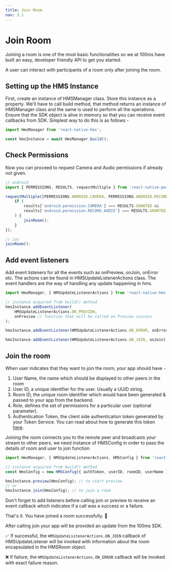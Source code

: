 ```yaml
---
title: Join Room
nav: 3.1
---
```


# Join Room

Joining a room is one of the most basic functionalities so we at 100ms have built an easy, developer friendly API to get you started.

A user can interact with participants of a room only after joining the room.

## Setting up the HMS Instance

First, create an instance of HMSManager class. Store this instance as a property. We'll have to call build method, that method returns an instance of HMSManager class and the same is used to perform all the operations. Ensure that the SDK object is alive in memory so that you can receive event callbacks from SDK. Simplest way to do this is as follows -

```js
import HmsManager from 'react-native-hms';

const hmsInstance = await HmsManager.build();
```

## Check Permissions

Now you can proceed to request Camera and Audio permissions if already not given.

```js
// android
import { PERMISSIONS, RESULTS, requestMultiple } from 'react-native-permissions';

requestMultiple([PERMISSIONS.ANDROID.CAMERA, PERMISSIONS.ANDROID.RECORD_AUDIO]).then((results) => {
    if (
        results['android.permission.CAMERA'] === RESULTS.GRANTED &&
        results['android.permission.RECORD_AUDIO'] === RESULTS.GRANTED
    ) {
        joinRoom();
    }
});

// ios
joinRoom();
```

## Add event listeners

Add event listeners for all the events such as onPreview, onJoin, onError etc. The actions can be found in HMSUpdateListenerActions class. The event handlers are the way of handling any update happening in hms.

```js
import HmsManager, { HMSUpdateListenerActions } from 'react-native-hms';

// instance acquired from build() method
hmsInstance.addEventListener(
    HMSUpdateListenerActions.ON_PREVIEW,
    onPreview // function that will be called on Preview success
);

hmsInstance.addEventListener(HMSUpdateListenerActions.ON_ERROR, onError);

hmsInstance.addEventListener(HMSUpdateListenerActions.ON_JOIN, onJoin);
```

## Join the room

When user indicates that they want to join the room, your app should have -

1. User Name, the name which should be displayed to other peers in the room
2. User ID, a unique identifier for the user. Usually a UUID string.
3. Room ID, the unique room identifier which would have been generated & passed to your app from the backend.
4. Role, defines the set of permissions for a particular user (optional parameter).
5. Authentication Token, the client side authentication token generated by your Token Service. You can read about how to generate this token [here](https://docs.100ms.live/react-native/guides/token).

Joining the room connects you to the remote peer and broadcasts your stream to other peers, we need instance of HMSConfig in order to pass the details of room and user to join function

```js
import HmsManager, { HMSUpdateListenerActions, HMSConfig } from 'react-native-hms';

// instance acquired from build() method
const HmsConfig = new HMSConfig({ authToken, userID, roomID, userName });

hmsInstance.preview(HmsConfig); // to start preview
// or
hmsInstance.join(HmsConfig); // to join a room
```

Don't forget to add listeners before calling join or preview to receive an event callback which indicates if a call was a success or a failure.

That's it. You have joined a room successfully. 🥳

After calling join your app will be provided an update from the 100ms SDK.

✅ If successful, the `HMSUpdateListenerActions.ON_JOIN` callback of HMSUpdateListener will be invoked with information about the room encapsulated in the HMSRoom object.

❌ If failure, the `HMSUpdateListenerActions.ON_ERROR` callback will be invoked with exact failure reason.
